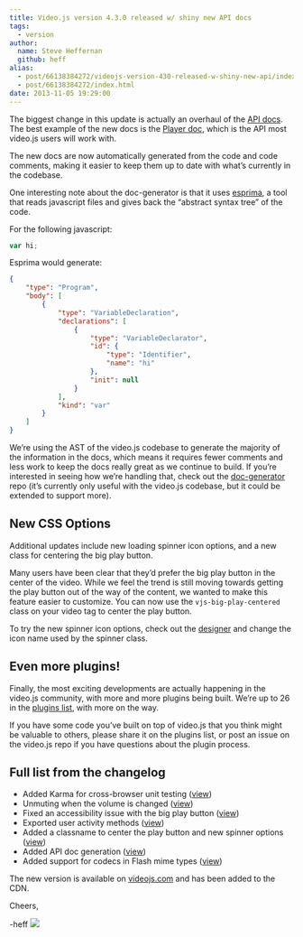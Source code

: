 ```yaml
---
title: Video.js version 4.3.0 released w/ shiny new API docs
tags:
  - version
author:
  name: Steve Heffernan
  github: heff
alias:
  - post/66138384272/videojs-version-430-released-w-shiny-new-api/index.html
  - post/66138384272/index.html
date: 2013-11-05 19:29:00
---
```


The biggest change in this update is actually an overhaul of the [API docs](https://github.com/videojs/video.js/tree/v4.3.0/docs/api). The best example of the new docs is the [Player doc](https://github.com/videojs/video.js/blob/v4.3.0/docs/api/vjs.Player.md), which is the API most video.js users will work with.

The new docs are now automatically generated from the code and code comments, making it easier to keep them up to date with what&rsquo;s currently in the codebase.

One interesting note about the doc-generator is that it uses [esprima](http://esprima.org), a tool that reads javascript files and gives back the &ldquo;abstract syntax tree&rdquo; of the code.

For the following javascript:

```javascript
var hi;
```

Esprima would generate:

```json
{
    "type": "Program",
    "body": [
        {
            "type": "VariableDeclaration",
            "declarations": [
                {
                    "type": "VariableDeclarator",
                    "id": {
                        "type": "Identifier",
                        "name": "hi"
                    },
                    "init": null
                }
            ],
            "kind": "var"
        }
    ]
}
```

We&rsquo;re using the AST of the video.js codebase to generate the majority of the information in the docs, which means it requires fewer comments and less work to keep the docs really great as we continue to build. If you&rsquo;re interested in seeing how we&rsquo;re handling that, check out the [doc-generator](https://github.com/videojs/doc-generator) repo (it&rsquo;s currently only useful with the video.js codebase, but it could be extended to support more).

## New CSS Options

Additional updates include new loading spinner icon options, and a new class for centering the big play button.

Many users have been clear that they&rsquo;d prefer the big play button in the center of the video. While we feel the trend is still moving towards getting the play button out of the way of the content, we wanted to make this feature easier to customize. You can now use the `vjs-big-play-centered` class on your video tag to center the play button.

To try the new spinner icon options, check out the [designer](http://designer.videojs.com) and change the icon name used by the spinner class.

## Even more plugins!

Finally, the most exciting developments are actually happening in the video.js community, with more and more plugins being built. We&rsquo;re up to 26 in the [plugins list](https://github.com/videojs/video.js/wiki/Plugins), with more on the way.

If you have some code you&rsquo;ve built on top of video.js that you think might be valuable to others, please share it on the plugins list, or post an issue on the video.js repo if you have questions about the plugin process.

## Full list from the changelog

*   Added Karma for cross-browser unit testing ([view](https://github.com/videojs/video.js/pull/714))
*   Unmuting when the volume is changed ([view](https://github.com/videojs/video.js/pull/720))
*   Fixed an accessibility issue with the big play button ([view](https://github.com/videojs/video.js/pull/777))
*   Exported user activity methods ([view](https://github.com/videojs/video.js/pull/783))
*   Added a classname to center the play button and new spinner options ([view](https://github.com/videojs/video.js/pull/784))
*   Added API doc generation ([view](https://github.com/videojs/video.js/pull/801))
*   Added support for codecs in Flash mime types ([view](https://github.com/videojs/video.js/pull/805))

The new version is available on [videojs.com](http://www.videojs.com) and  has been added to the CDN.

Cheers,

-heff
![](https://feeds.feedburner.com/~r/video-js/~4/HFDZaCSgXYI)
